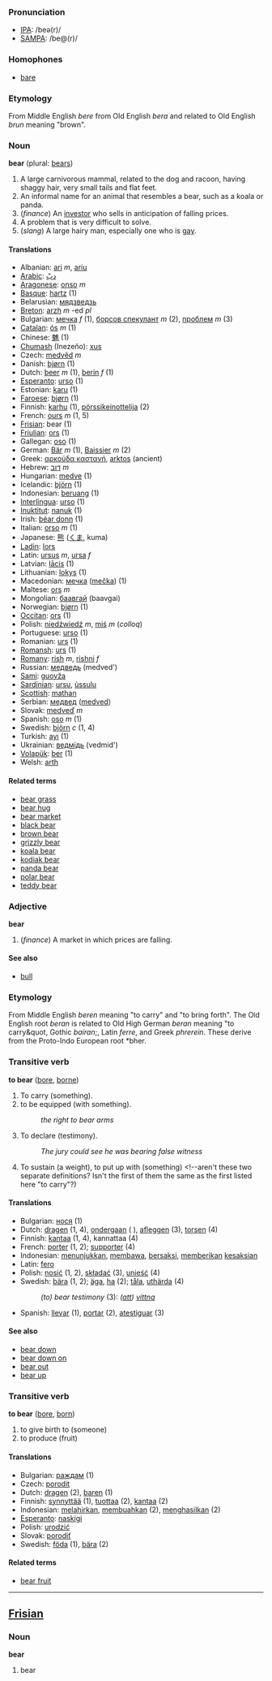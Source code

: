 === Pronunciation ===
*[[w:IPA|IPA]]: /beə(r)/
*[[w:SAMPA|SAMPA]]: /be@(r)/
=== Homophones ===
*[[bare]]

=== Etymology ===
From Middle English ''bere'' from Old English ''bera'' and related to Old English ''brun'' meaning &quot;brown&quot;.

=== Noun ===
'''bear''' (plural: [[bears]])

# A large carnivorous mammal, related to the dog and racoon, having shaggy hair, very small tails and flat feet.<!--does not add to the definition: They like to feed on fruits and insects as well as fish and meat. -->
# An informal name for an animal that resembles a bear, such as a koala or panda.
# (''finance'') An [[investor]] who sells in anticipation of falling prices.
# A problem that is very difficult to solve.
# (''slang'') A large hairy man, especially one who is [[gay]].

==== Translations ====
*Albanian: [[ari]] ''m'', [[ariu]]
*[[Arabic]]: [[دبّ]]
*[[Aragonese]]: [[onso]] ''m''
*[[Basque]]: [[hartz]] (1)
*Belarusian: [[мядзведзь]]
*[[Breton]]: [[arzh]] ''m'' -ed ''pl''
*Bulgarian: [[мечка]] ''f'' (1), [[борсов спекулант]] ''m'' (2), [[проблем]] ''m'' (3)
*[[Catalan]]: [[ós]] ''m'' (1)
*Chinese: [[魋]] (1)
*[[Chumash]] (Inezeño): [[xus]]
*Czech: [[medvěd]] ''m''
*Danish: [[bjørn]] (1)
*Dutch: [[beer]] ''m'' (1), [[berin]] ''f'' (1)
*[[Esperanto]]: [[urso]] (1)
*Estonian: [[karu]] (1)
*[[Faroese]]: [[bjørn]] (1)
*Finnish: [[karhu]] (1), [[pörssikeinottelija]] (2)
*French: [[ours]] ''m'' (1, 5)
*[[Frisian]]: bear (1)
*[[Friulian]]: [[ors]] (1)
*Gallegan: [[oso]] (1)
*German: [[Bär]] ''m'' (1), [[Baissier]] ''m'' (2)
*Greek: [[αρκούδα καστανή]], [[arktos]] (ancient)
*Hebrew: [[דוב]] ''m''
*Hungarian: [[medve]] (1)
*Icelandic: [[björn]] (1)
*Indonesian: [[beruang]] (1)
*[[Interlingua]]: [[urso]] (1)
*[[Inuktitut]]: [[nanuk]] (1)
*Irish: [[béar donn]] (1)
*Italian: [[orso]] ''m'' (1)
*Japanese: [[熊]] ([[くま]], kuma)
*[[Ladin]]: [[lors]]
*Latin: [[ursus]] ''m'', [[ursa]] ''f''
*Latvian: [[lācis]] (1)
*Lithuanian: [[lokys]] (1)
*Macedonian: [[мечка]] ([[mečka]]) (1)
*Maltese: [[ors]] ''m''
*Mongolian: [[баавгай]] (baavgai)
*Norwegian: [[bjørn]] (1)
*[[Occitan]]: [[ors]] (1)
*Polish: [[niedźwiedź]] ''m'', [[miś]] ''m'' (''colloq'')
*Portuguese: [[urso]] (1)
*Romanian: [[urs]] (1)
*[[Romansh]]: [[urs]] (1)
*[[Romany]]: [[rish]] ''m'', [[rishni]] ''f''
*Russian: [[медведь]] (medved')
*[[Sami]]: [[guovža]]
*[[Sardinian]]: [[ursu]], [[ùssulu]]
*[[Scottish]]: [[mathan]]
*Serbian: [[медвед]] ([[medved]])
*Slovak: [[medveď]]  ''m''
*Spanish: [[oso]] ''m'' (1)
*Swedish: [[björn]] ''c'' (1, 4)
*Turkish: [[ayı]] (1)
*Ukrainian: [[ведмідь]] (vedmid')
*[[Volapük]]: [[ber]] (1)
*Welsh: [[arth]]

==== Related terms ====
*[[bear grass]]
*[[bear hug]]
*[[bear market]]
*[[black bear]]
*[[brown bear]]
*[[grizzly bear]]
*[[koala bear]]
*[[kodiak bear]]
*[[panda bear]]
*[[polar bear]]
*[[teddy bear]]

===Adjective===
'''bear'''
#(''finance'') A market in which prices are falling.

====See also====
*[[bull]]

=== Etymology ===
From Middle English ''beren'' meaning &quot;to carry&quot; and &quot;to bring forth&quot;. The Old English root ''beran'' is related to Old High German ''beran'' meaning &quot;to carry&quot, Gothic ''baíran'';, Latin ''ferre'', and Greek ''phrerein''.  These derive from the Proto-Indo European root *bher.

=== Transitive verb ===
'''to bear''' ([[bore]], [[borne]])

# To carry (something).
# to be equipped (with something).
#:''the right to bear arms''
# To declare (testimony).
#:''The jury could see he was bearing false witness''
# To sustain (a weight), to put up with (something) <!--aren't these two  separate definitions?  Isn't the first of them the same as the first listed here "to carry"?)

==== Translations ====
*Bulgarian: [[нося]] (1)
*Dutch: [[dragen]] (1, 4), [[ondergaan]] ( ), [[afleggen]] (3), [[torsen]] (4)
*Finnish: [[kantaa]] (1, 4), kannattaa (4)
*French: [[porter#French|porter]] (1, 2); [[supporter]] (4)
*Indonesian: [[tunjuk|menunjukkan]], [[bawa|membawa]], [[saksi|bersaksi]], [[beri|memberikan]] [[saksi|kesaksian]]
*Latin: [[fero]]
*Polish: [[nosić]] (1, 2), [[składać]] (3), [[unieść]] (4)
*Swedish: [[bära]] (1, 2); [[äga]], [[ha]] (2); [[tåla]], [[uthärda]] (4)
*:''(to) bear testimony'' (3): ''([[att]]) [[vittna]]''
*Spanish: [[llevar]] (1), [[portar]] (2), [[atestiguar]] (3)

==== See also ====
*[[bear down]]
*[[bear down on]]
*[[bear out]]
*[[bear up]]

=== Transitive verb ===
'''to bear''' ([[bore]], [[born]])

# to give birth to (someone)
# to produce (fruit)

==== Translations ====
*Bulgarian: [[раждам]] (1)
*Czech: [[porodit]]
*Dutch: [[dragen]] (2), [[baren]] (1)
*Finnish: [[synnyttää]] (1), [[tuottaa]] (2), [[kantaa]] (2)
*Indonesian: [[lahir|melahirkan]], [[buah|membuahkan]] (2), [[hasil|menghasilkan]] (2)
*[[Esperanto]]: [[naskigi]]
*Polish: [[urodzić]]
*Slovak: [[porodiť]]
*Swedish: [[föda]] (1), [[bära]] (2)

====Related terms====
*[[bear fruit]]

----
==[[Frisian]]==
===Noun===
'''bear'''

# bear